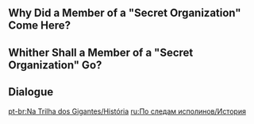 {{Event Tabs
|gallery = false
}}

==Why Did a Member of a "Secret Organization" Come Here?==
{{Transclude|Why Did a Member of a "Secret Organization" Come Here?|Dialogue|main=1|top=1}}

==Whither Shall a Member of a "Secret Organization" Go?==
{{Transclude|Whither Shall a Member of a "Secret Organization" Go?|Dialogue|main=1|top=1}}

==Dialogue==
{{Transclude|Helka|Dialogue}}

[[pt-br:Na Trilha dos Gigantes/História]]
[[ru:По следам исполинов/История]]